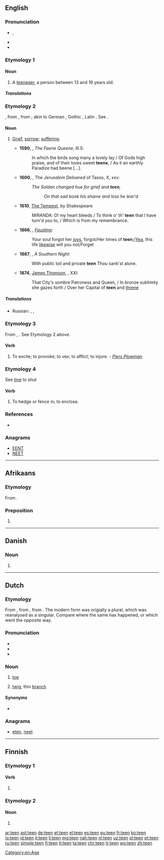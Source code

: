{{also|-teen}}
==English==

===Pronunciation===
* {{enPR|tēn}}, {{IPA|/tiːn/}}
* {{rhymes|iːn}}
* {{audio|en-us-teen.ogg|Audio (US)}}

===Etymology 1===
{{back-form|teenager}}

====Noun====
{{en-noun}}

# A [[teenager]], a person between 13 and 19 years old.

=====Translations=====
{{trans-see|teenager}}

===Etymology 2===
{{etyl|enm|en}} {{term|tene|lang=enm}}, from {{etyl|ang|en}} {{term/t|ang|teōna||reproach, wrong}}, from {{term/t|ang|teōn||to accuse}}; akin to German {{term|zeihen|lang=de}}, Gothic {{term|𐌲𐌰𐍄𐌴𐌹𐌷𐌰𐌽|tr=gateihan||to tell, announce|lang=got}}, Latin {{term/t|la|dīcere||to say}}. See {{term|token}}.

====Noun====
{{en-noun}}

# {{context|archaic|lang=en}} [[grief|Grief]], [[sorrow]]; [[suffering]].
#* '''1590''', {{w|Edmund Spenser}}, ''The Faerie Queene'', III.5:
#*: In which the birds song  many a lovely lay / Of Gods high praise, and of their loves sweet '''teene''', / As it an earthly Paradize had beene [...].
#* '''1600''', {{w|Edward Fairfax}}, The ''Jerusalem Delivered'' of Tasso, X, xxv:
#*: ''The Soldan changed hue for grief and '''teen''',''
#*:: ''On that sad book his shame and loss he lear'd.''
#* '''1610''', [[s:The Tempest|The Tempest]], by Shakespeare
#*: MIRANDA: O! my heart bleeds / To think o' th' '''teen''' that I have turn'd you to, / Which is from my remembrance.
#* '''1866''', {{w|Algernon Swinburne}}, ''[[Wikisource:Faustine|Faustine]]'':
#*: Your soul forgot her [[joy]]s, forgot/Her times of '''teen''';/[[Yea]], this life [[likewise]] will you not/Forget
#* '''1867''', {{w|Matthew Arnold}}, ''A Southern Night'':
#*: With public toil and private '''teen''' Thou sank'st alone.
#* '''1874''', [[w:James Thomson (B.V.)|James Thomson]], {{w|The City of Dreadful Night}}, XXI:
#*: That City's sombre Patroness and Queen, / In bronze sublimity she gazes forth / Over her Capital of '''teen''' and [[threne]]

=====Translations=====
{{trans-top|grief, sorrow, suffering}}
* Russian: {{t+|ru|бедствие|n|tr=bédstvije|sc=Cyrl}}, {{t+|ru|горе|n|tr=góre|sc=Cyrl}}, {{t+|ru|несчастье|n|tr=nesčástʼje|sc=Cyrl}}
{{trans-mid}}
{{trans-bottom}}

===Etymology 3===
From {{etyl|ang|en}} {{term|teónian|lang=ang}}, {{term|tnan||to slander, vex|lang=ang}}. See Etymology 2 above.

====Verb====
{{en-verb}}

# {{context|transitive|obsolete|lang=en}} To excite; to provoke; to vex; to afflict; to injure. - ''[[Piers Plowman]]''

===Etymology 4===
See [[tine]] to shut

====Verb====
{{en-verb}}

# {{context|transitive|obsolete|provincial|lang=en}} To hedge or fence in; to enclose.
#: {{rfquotek|Halliwell}}

===References===
* {{R:Webster 1913}}

===Anagrams===
* [[EENT#English|EENT]]
* [[NEET#English|NEET]]

[[Category:en:Age]]

----
==Afrikaans==

===Etymology===
From {{etyl|nl|af}} {{term|tegen|lang=nl}}.
===Preposition===
{{head|af|preposition}}

# {{l/en|against}}
----

==Danish==

===Noun===
{{head|da|noun form|g=c}}

# {{singular definite of|te|lang=da}}

----

==Dutch==

===Etymology===
From {{etyl|dum|nl}} {{term|tee|lang=nl}}, from {{etyl|odt|nl}} {{term/t|odt|*tēa}}, from {{etyl|gem-pro|nl}} {{term/t|gem-pro|*taihwǭ}}. The modern form was origially a plural, which was reanalysed as a singular. Compare {{term|schoen|lang=dum}} where the same has happened, or {{term|raaf|lang=nl}} which went the opposite way.

===Pronunciation===
* {{rhymes|eːn|lang=nl}}
* {{audio|Nl-teen.ogg|audio}}
* {{IPA|/ˈteːn/|lang=nl}}

===Noun===
{{nl-noun|m|tenen|teentje}}

# {{context|anatomy|lang=nl}} [[toe]]
# [[twig]], thin [[branch]]

====Synonyms====
* {{sense|twig}} {{l|nl|twijg}}

===Anagrams===
* [[eten#Dutch|eten]], [[neet#Dutch|neet]]

----

==Finnish==

===Etymology 1===

====Verb====
{{head|fi}}

# {{fi-verb form of|pn=1s|tm=pres|tehdä}}

===Etymology 2===

====Noun====
{{head|fi}}

# {{fi-form of|tee|type=noun|case=genitive|pl=singular}}

[[ar:teen]]
[[ast:teen]]
[[de:teen]]
[[et:teen]]
[[el:teen]]
[[es:teen]]
[[eu:teen]]
[[fr:teen]]
[[ko:teen]]
[[io:teen]]
[[id:teen]]
[[it:teen]]
[[li:teen]]
[[mg:teen]]
[[nah:teen]]
[[nl:teen]]
[[uz:teen]]
[[pl:teen]]
[[pt:teen]]
[[ru:teen]]
[[simple:teen]]
[[fi:teen]]
[[tl:teen]]
[[ta:teen]]
[[chr:teen]]
[[tr:teen]]
[[wo:teen]]
[[zh:teen]]